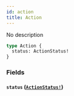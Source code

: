 ```yaml
---
id: action
title: Action
---
```


No description

```graphql
type Action {
  status: ActionStatus!
}
```

### Fields

#### `status` ([`ActionStatus!`](/graphql/enums/action-status))
